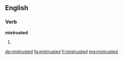 ==English==

===Verb===
'''mistrusted'''

# {{en-past of|mistrust}}

[[de:mistrusted]]
[[fa:mistrusted]]
[[fr:mistrusted]]
[[mg:mistrusted]]